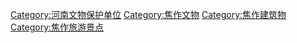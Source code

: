 [[Category:河南文物保护单位|Category:河南文物保护单位]]
[[Category:焦作文物|Category:焦作文物]]
[[Category:焦作建筑物|Category:焦作建筑物]]
[[Category:焦作旅游景点|Category:焦作旅游景点]]